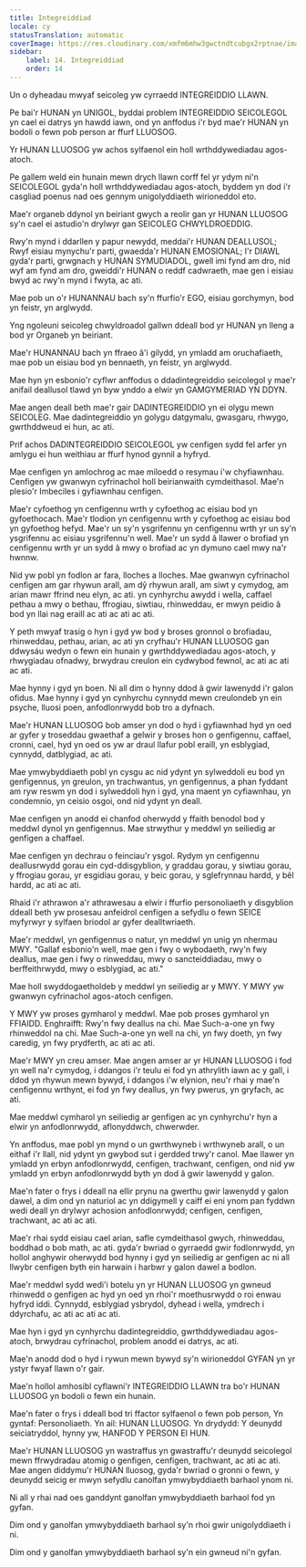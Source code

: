```yaml
---
title: Integreiddiad
locale: cy
statusTranslation: automatic
coverImage: https://res.cloudinary.com/xmfm6mhw3gwctndtcubgx2rptnae/image/upload/v1740337243/small_cover_educacion_fundamental_a051170f1c.webp
sidebar:
    label: 14. Integreiddiad
    order: 14
---
```

Un o dyheadau mwyaf seicoleg yw cyrraedd INTEGREIDDIO LLAWN.

Pe bai'r HUNAN yn UNIGOL, byddai problem INTEGREIDDIO SEICOLEGOL yn cael ei datrys yn hawdd iawn, ond yn anffodus i'r byd mae'r HUNAN yn bodoli o fewn pob person ar ffurf LLUOSOG.

Yr HUNAN LLUOSOG yw achos sylfaenol ein holl wrthddywediadau agos-atoch.

Pe gallem weld ein hunain mewn drych llawn corff fel yr ydym ni'n SEICOLEGOL gyda'n holl wrthddywediadau agos-atoch, byddem yn dod i'r casgliad poenus nad oes gennym unigolyddiaeth wirioneddol eto.

Mae'r organeb ddynol yn beiriant gwych a reolir gan yr HUNAN LLUOSOG sy'n cael ei astudio'n drylwyr gan SEICOLEG CHWYLDROEDDIG.

Rwy'n mynd i ddarllen y papur newydd, meddai'r HUNAN DEALLUSOL; Rwyf eisiau mynychu'r parti, gwaedda'r HUNAN EMOSIONAL; I'r DIAWL gyda'r parti, grwgnach y HUNAN SYMUDIADOL, gwell imi fynd am dro, nid wyf am fynd am dro, gweiddi'r HUNAN o reddf cadwraeth, mae gen i eisiau bwyd ac rwy'n mynd i fwyta, ac ati.

Mae pob un o'r HUNANNAU bach sy'n ffurfio'r EGO, eisiau gorchymyn, bod yn feistr, yn arglwydd.

Yng ngoleuni seicoleg chwyldroadol gallwn ddeall bod yr HUNAN yn lleng a bod yr Organeb yn beiriant.

Mae'r HUNANNAU bach yn ffraeo â'i gilydd, yn ymladd am oruchafiaeth, mae pob un eisiau bod yn bennaeth, yn feistr, yn arglwydd.

Mae hyn yn esbonio'r cyflwr anffodus o ddadintegreiddio seicolegol y mae'r anifail deallusol tlawd yn byw ynddo a elwir yn GAMGYMERIAD YN DDYN.

Mae angen deall beth mae'r gair DADINTEGREIDDIO yn ei olygu mewn SEICOLEG. Mae dadintegreiddio yn golygu datgymalu, gwasgaru, rhwygo, gwrthddweud ei hun, ac ati.

Prif achos DADINTEGREIDDIO SEICOLEGOL yw cenfigen sydd fel arfer yn amlygu ei hun weithiau ar ffurf hynod gynnil a hyfryd.

Mae cenfigen yn amlochrog ac mae miloedd o resymau i'w chyfiawnhau. Cenfigen yw gwanwyn cyfrinachol holl beirianwaith cymdeithasol. Mae'n plesio'r Imbeciles i gyfiawnhau cenfigen.

Mae'r cyfoethog yn cenfigennu wrth y cyfoethog ac eisiau bod yn gyfoethocach. Mae'r tlodion yn cenfigennu wrth y cyfoethog ac eisiau bod yn gyfoethog hefyd. Mae'r un sy'n ysgrifennu yn cenfigennu wrth yr un sy'n ysgrifennu ac eisiau ysgrifennu'n well. Mae'r un sydd â llawer o brofiad yn cenfigennu wrth yr un sydd â mwy o brofiad ac yn dymuno cael mwy na'r hwnnw.

Nid yw pobl yn fodlon ar fara, lloches a lloches. Mae gwanwyn cyfrinachol cenfigen am gar rhywun arall, am dŷ rhywun arall, am siwt y cymydog, am arian mawr ffrind neu elyn, ac ati. yn cynhyrchu awydd i wella, caffael pethau a mwy o bethau, ffrogiau, siwtiau, rhinweddau, er mwyn peidio â bod yn llai nag eraill ac ati ac ati ac ati.

Y peth mwyaf trasig o hyn i gyd yw bod y broses gronnol o brofiadau, rhinweddau, pethau, arian, ac ati yn cryfhau'r HUNAN LLUOSOG gan ddwysáu wedyn o fewn ein hunain y gwrthddywediadau agos-atoch, y rhwygiadau ofnadwy, brwydrau creulon ein cydwybod fewnol, ac ati ac ati ac ati.

Mae hynny i gyd yn boen. Ni all dim o hynny ddod â gwir lawenydd i'r galon ofidus. Mae hynny i gyd yn cynhyrchu cynnydd mewn creulondeb yn ein psyche, lluosi poen, anfodlonrwydd bob tro a dyfnach.

Mae'r HUNAN LLUOSOG bob amser yn dod o hyd i gyfiawnhad hyd yn oed ar gyfer y troseddau gwaethaf a gelwir y broses hon o genfigennu, caffael, cronni, cael, hyd yn oed os yw ar draul llafur pobl eraill, yn esblygiad, cynnydd, datblygiad, ac ati.

Mae ymwybyddiaeth pobl yn cysgu ac nid ydynt yn sylweddoli eu bod yn genfigennus, yn greulon, yn trachwantus, yn genfigennus, a phan fyddant am ryw reswm yn dod i sylweddoli hyn i gyd, yna maent yn cyfiawnhau, yn condemnio, yn ceisio osgoi, ond nid ydynt yn deall.

Mae cenfigen yn anodd ei chanfod oherwydd y ffaith benodol bod y meddwl dynol yn genfigennus. Mae strwythur y meddwl yn seiliedig ar genfigen a chaffael.

Mae cenfigen yn dechrau o feinciau'r ysgol. Rydym yn cenfigennu deallusrwydd gorau ein cyd-ddisgyblion, y graddau gorau, y siwtiau gorau, y ffrogiau gorau, yr esgidiau gorau, y beic gorau, y sglefrynnau hardd, y bêl hardd, ac ati ac ati.

Rhaid i'r athrawon a'r athrawesau a elwir i ffurfio personoliaeth y disgyblion ddeall beth yw prosesau anfeidrol cenfigen a sefydlu o fewn SEICE myfyrwyr y sylfaen briodol ar gyfer dealltwriaeth.

Mae'r meddwl, yn genfigennus o natur, yn meddwl yn unig yn nhermau MWY. "Gallaf esbonio'n well, mae gen i fwy o wybodaeth, rwy'n fwy deallus, mae gen i fwy o rinweddau, mwy o sancteiddiadau, mwy o berffeithrwydd, mwy o esblygiad, ac ati."

Mae holl swyddogaetholdeb y meddwl yn seiliedig ar y MWY. Y MWY yw gwanwyn cyfrinachol agos-atoch cenfigen.

Y MWY yw proses gymharol y meddwl. Mae pob proses gymharol yn FFIAIDD. Enghraifft: Rwy'n fwy deallus na chi. Mae Such-a-one yn fwy rhinweddol na chi. Mae Such-a-one yn well na chi, yn fwy doeth, yn fwy caredig, yn fwy prydferth, ac ati ac ati.

Mae'r MWY yn creu amser. Mae angen amser ar yr HUNAN LLUOSOG i fod yn well na'r cymydog, i ddangos i'r teulu ei fod yn athrylith iawn ac y gall, i ddod yn rhywun mewn bywyd, i ddangos i'w elynion, neu'r rhai y mae'n cenfigennu wrthynt, ei fod yn fwy deallus, yn fwy pwerus, yn gryfach, ac ati.

Mae meddwl cymharol yn seiliedig ar genfigen ac yn cynhyrchu'r hyn a elwir yn anfodlonrwydd, aflonyddwch, chwerwder.

Yn anffodus, mae pobl yn mynd o un gwrthwyneb i wrthwyneb arall, o un eithaf i'r llall, nid ydynt yn gwybod sut i gerdded trwy'r canol. Mae llawer yn ymladd yn erbyn anfodlonrwydd, cenfigen, trachwant, cenfigen, ond nid yw ymladd yn erbyn anfodlonrwydd byth yn dod â gwir lawenydd y galon.

Mae'n fater o frys i ddeall na ellir prynu na gwerthu gwir lawenydd y galon dawel, a dim ond yn naturiol ac yn ddigymell y caiff ei eni ynom pan fyddwn wedi deall yn drylwyr achosion anfodlonrwydd; cenfigen, cenfigen, trachwant, ac ati ac ati.

Mae'r rhai sydd eisiau cael arian, safle cymdeithasol gwych, rhinweddau, boddhad o bob math, ac ati. gyda'r bwriad o gyrraedd gwir fodlonrwydd, yn hollol anghywir oherwydd bod hynny i gyd yn seiliedig ar genfigen ac ni all llwybr cenfigen byth ein harwain i harbwr y galon dawel a bodlon.

Mae'r meddwl sydd wedi'i botelu yn yr HUNAN LLUOSOG yn gwneud rhinwedd o genfigen ac hyd yn oed yn rhoi'r moethusrwydd o roi enwau hyfryd iddi. Cynnydd, esblygiad ysbrydol, dyhead i wella, ymdrech i ddyrchafu, ac ati ac ati ac ati.

Mae hyn i gyd yn cynhyrchu dadintegreiddio, gwrthddywediadau agos-atoch, brwydrau cyfrinachol, problem anodd ei datrys, ac ati.

Mae'n anodd dod o hyd i rywun mewn bywyd sy'n wirioneddol GYFAN yn yr ystyr fwyaf llawn o'r gair.

Mae'n hollol amhosibl cyflawni'r INTEGREIDDIO LLAWN tra bo'r HUNAN LLUOSOG yn bodoli o fewn ein hunain.

Mae'n fater o frys i ddeall bod tri ffactor sylfaenol o fewn pob person, Yn gyntaf: Personoliaeth. Yn ail: HUNAN LLUOSOG. Yn drydydd: Y deunydd seiciatryddol, hynny yw, HANFOD Y PERSON EI HUN.

Mae'r HUNAN LLUOSOG yn wastraffus yn gwastraffu'r deunydd seicolegol mewn ffrwydradau atomig o genfigen, cenfigen, trachwant, ac ati ac ati. Mae angen diddymu'r HUNAN lluosog, gyda'r bwriad o gronni o fewn, y deunydd seicig er mwyn sefydlu canolfan ymwybyddiaeth barhaol ynom ni.

Ni all y rhai nad oes ganddynt ganolfan ymwybyddiaeth barhaol fod yn gyfan.

Dim ond y ganolfan ymwybyddiaeth barhaol sy'n rhoi gwir unigolyddiaeth i ni.

Dim ond y ganolfan ymwybyddiaeth barhaol sy'n ein gwneud ni'n gyfan.

